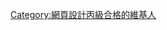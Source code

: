 {{Userbox
  |border-c = #000099
  |border-s = 1
  |id-c     = #000099
  |id-s     = 12
  |id-fc    = #FFFFFF
  |info-c   = #ffffff
  |info-s   = 8
  |info-fc  = black
  |id       = 丙網
  |info     = 這位用戶參加 中華民國 技術士技能檢定 '''網頁設計 丙級''' 合格。
}}<includeonly>[[Category:網頁設計丙級合格的維基人]]</includeonly>